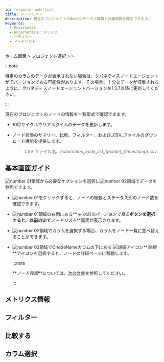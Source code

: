 ```yaml
---
id: resource-node-list
title: ノードリスト
description: 現在のプロジェクトのNodeステータス情報と詳細情報を確認できます。
keywords:
  - Kubernetes
  - Kubernetesモニタリング
  - クラスター
  - ノードリスト
---
```


ホーム画面 > プロジェクト選択 > <Cmdname sid="cluster" className="uitext" /> > <Cmdname sid="node_list" className="uitext" />

:::note

特定のカラムのデータが表示されない場合は、クバネティスノードエージェントが旧バージョンである可能性があります。その場合、十分なデータが収集されるように、クバネティスノードエージェントバージョンを1.3.7以降に更新してください。 

:::

現在のプロジェクトのノードの情報を一覧形式で確認できます。

- 10秒サイクルでリアルタイムのデータを更新します。

- ノード状態のサマリー、比較、フィルター、および_CSV_ファイルのダウンロード機能を提供します。
  > CSV ファイル名、*kubernetes_node_list\_\{pcode\}\_\{timestamp\}.csv*

## 基本画面ガイド

<ImgLang img='k8s-resource-node-list-m.png' desc='ノードリスト基本画面' />

![number 01](/img/number-01.png)領域から必要なオプションを選択し![number 02](/img/number-02.png)領域でデータを参照できます。 

- ![number 01](/img/number-01.png)をクリックすると、ノードの総数とステータス別のノード数を確認できます。

- ![number 01](/img/number-01.png)領域の右側にある**_→ 以前のバージョンで見る_**ボタンを選択すると、以前のUIで**_ノードリスト_**画面が表示されます。

- ![number 02](/img/number-02.png)領域でカラムを選択する場合、カラムをノード一覧に並べ替えることができます。 

- ![number 02](/img/number-02.png)領域でOnodeNameカラムの下にある ![詳細アイコン](/img/ic-pageview.svg)**_詳細_**アイコンを選択すると、ノードの詳細ページに移動します。 

  :::note 

  **_ノード詳細_**については、[次の文書](node-details)を参照してください。

  :::

## メトリクス情報


<K8slistmetric />

## フィルター


<K8slistfilter />

## 比較する


<K8slistcompare />

## カラム選択


<K8slistcl />
